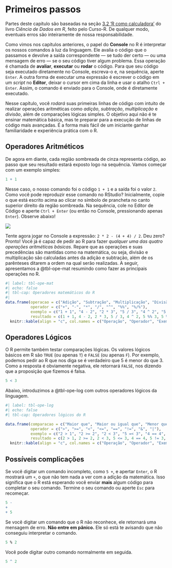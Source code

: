 # Primeiros passos

::: {.callout-note appearance="minimal"}
Partes deste capítulo são baseadas na seção [3.2 'R como calculadora'](https://livro.curso-r.com/3-2-r-como-calculadora.html) do livro *Ciência de Dados em R*, feito pelo Curso-R. De qualquer modo, eventuais erros são inteiramente de nossa responsabilidade.
:::

Como vimos nos capítulos anteriores, o papel do **Console** no R é interpretar os nossos comandos à luz da linguagem. Ele avalia o código que o passamos e devolve a saída correspondente — se tudo der certo — ou uma mensagem de erro — se o seu código tiver algum problema. Essa operação é chamada de **avaliar**, **executar** ou **rodar** o código. Para que seu código seja executado diretamente no Console, escreva-o e, na sequência, aperte `Enter`. A outra forma de executar uma expressão é escrever o código em um *script* no **Editor**, deixar o cursor em cima da linha e usar o atalho `Ctrl + Enter`. Assim, o comando é enviado para o Console, onde é diretamente executado.

Nesse capítulo, você *rodará* suas primeiras linhas de código com intuito de realizar operações aritméticas como *adição*, *subtração*, *multiplicação* e *divisão*, além de comparações lógicas simples. O objetivo aqui não é te ensinar matemática básica, mas te preparar para a execução de linhas de código mais avançadas. É a forma mais fácil de um iniciante ganhar familiaridade e experiência prática com o R.

## Operadores Aritméticos

De agora em diante, cada região sombreada de cinza representa código, ao passo que seu resultado estará exposto logo na sequência. Vamos começar com um exemplo simples:

```{r}
1 + 1
```

Nesse caso, o nosso comando foi o código `1 + 1` e a saída foi o valor `2`. Como você pode reproduzir esse comando no RStudio? Inicialmente, copie o que está escrito acima ao clicar no símbolo de prancheta no canto superior direito da região sombreada. Na sequência, cole no Editor de Código e aperte `Ctrl + Enter` (ou então no Console, pressionando apenas `Enter`). Observe abaixo!

::: {.content-visible when-format="html"}
![](images/1mais1.gif){fig-align="center"}
:::

Tente agora jogar no Console a expressão: `2 * 2 - (4 + 4) / 2`. Deu zero? Pronto! Você já é capaz de pedir ao R para fazer *qualquer uma das quatro operações aritméticas básicas*. Repare que as operações e suas precedências são mantidas como na matemática, ou seja, divisão e multiplicação são calculadas antes da adição e subtração, além de os parênteses ditarem a ordem na qual serão realizadas. A seguir, apresentamos a @tbl-ope-mat resumindo como fazer as principais operações no R.

```{r}
#| label: tbl-ope-mat
#| echo: false
#| tbl-cap: Operadores matemáticos do R
#| 
data.frame(operacao = c("Adição", "Subtração", "Multiplicação", "Divisão", "Potenciação", "Resto da Divisão", "Parte Inteira da Divisão"),
           operador = c("+", "-", "*", "/", "^", "%%", "%/%"),
           exemplo = c("1 + 1", "4 - 2", "2 * 3", "5 / 3", "4 ^ 2", "5 %% 3", "5 %/% 3"),
           resultado = c(1 + 1, 4 - 2, 2 * 3, 5 / 3, 4 ^ 2, 5 %% 3, 5 %/% 3) |> round(2)) |>  
  knitr::kable(align = "c", col.names = c("Operação", "Operador", "Exemplo", "Resultado"))

```

## Operadores Lógicos

O R permite também testar comparações lógicas. Os valores lógicos básicos em R são `TRUE` (ou apenas `T`) e `FALSE` (ou apenas `F`). Por exemplo, podemos pedir ao R que nos diga se é verdadeiro que 5 é menor do que 3. Como a resposta é obviamente negativa, ele retornará `FALSE`, nos dizendo que a proposição que fizemos é falsa.

```{r}
5 < 3
```

Abaixo, introduzimos a @tbl-ope-log com outros operadores lógicos da linguagem.

```{r}
#| label: tbl-ope-log
#| echo: false
#| tbl-cap: Operadores lógicos do R

data.frame(comparacao = c("Maior que", "Maior ou igual que", "Menor que", "Menor ou igual que", "Igual à", "Diferente de", "x **e** y", "x **ou** y"),
           operador = c(">", ">=", "<", "<=", "==", "!=", "&", "|"),
           exemplo = c("2 > 1", "2 >= 2", "2 < 3", "5 =< 3", "4 == 4", "5 != 3", "x <- c(1, 4, NA, 8) <br> x[!is.na(x) & x > 5]", "x <- c(1, 4, NA, 8) <br> x[!is.na(x) | x > 5]"),
           resultado = c(2 > 1, 2 >= 2, 2 < 3, 5 <= 3, 4 == 4, 5 != 3, 8, "1, 4, 8")) |>  
  knitr::kable(align = "c", col.names = c("Operação", "Operador", "Exemplo", "Resultado"))
```

## Possíveis complicações

Se você digitar um comando incompleto, como `5 +`, e apertar `Enter`, o R mostrará um `+`, o que não tem nada a ver com a adição da matemática. Isso significa que o R está esperando você enviar **mais** algum código para completar o seu comando. Termine o seu comando ou aperte `Esc` para recomeçar.

```{r, error=TRUE}
5 -
+ 
+ 5
```

Se você digitar um comando que o R não reconhece, ele retornará uma mensagem de erro. **Não entre em pânico.** Ele só está te avisando que não conseguiu interpretar o comando.

```{r, error=TRUE}
5 % 2
```

Você pode digitar outro comando normalmente em seguida.

```{r, error=TRUE}
5 ^ 2
```
